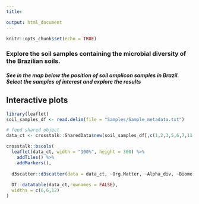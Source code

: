 ---
title: 

output: html_document
---
<!-- information about editing and keeping html files instead of md files -->
<!-- https://jekyllrb.com/docs/step-by-step/04-layouts/#use-layouts -->

```{r setup, include=FALSE}
knitr::opts_chunk$set(echo = TRUE)
```
### Explore the soil samples containing the microbial diversity of the Brazilian soils.
 

##### See in the map below the position of soil amplicon samples in Brazil. Select the samples of interest and explore the results

<!-- <iframe src="soils_map.html" height="500" width="500" data-external="1"></iframe> -->

<!-- You can explore this map [as its own web page here](soils_map.html) -->

<!-- [//]: # Input data -->

<!-- ## Filterable table -->
<!-- ```{r, echo=FALSE} -->
<!-- soil_samples_df <- read.delim(file = "Samples/Sample_metadata.txt") -->
<!-- DT::datatable(soil_samples_df) -->
<!-- ``` -->

<!-- ## Plotly chart -->
<!-- ```{r, echo=FALSE} -->
<!-- fig <- plotly::plot_ly( -->
<!--   x = c("giraffes", "orangutans", "monkeys"), -->
<!--   y = c(20, 14, 23), -->
<!--   name = "SF Zoo", -->
<!--   type = "bar" -->
<!-- ) -->

<!-- fig -->
<!-- ``` -->

## Interactive plots
```{r, echo=FALSE, message = FALSE, warning = FALSE}
library(leaflet)
soil_samples_df <- read.delim(file = "Samples/Sample_metadata.txt")

# feed shared object
data_ct <- crosstalk::SharedData$new(soil_samples_df[,c(1,2,3,5,6,7,11,12,13)])

crosstalk::bscols(
  leaflet(data_ct, width = "100%", height = 300) %>%
    addTiles() %>%
    addMarkers(),
  
  d3scatter::d3scatter(data = data_ct, ~Org.Matter, ~Alpha_div, ~Biome, width = "100%", height = 300),
  
  DT::datatable(data_ct,rownames = FALSE),
  widths = c(6,6,12)
)
```
